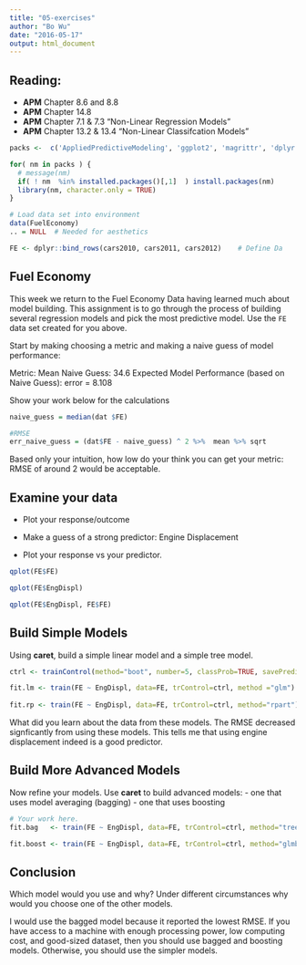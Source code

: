 ```yaml
---
title: "05-exercises"
author: "Bo Wu"
date: "2016-05-17"
output: html_document
---
```


## Reading:
- **APM** Chapter 8.6 and 8.8 
- **APM** Chapter 14.8 
- **APM** Chapter 7.1 & 7.3 "Non-Linear Regression Models"
- **APM** Chapter 13.2 & 13.4 "Non-Linear Classifcation Models"


```r

packs <-  c('AppliedPredictiveModeling', 'ggplot2', 'magrittr', 'dplyr')

for( nm in packs ) { 
  # message(nm)
  if( ! nm  %in% installed.packages()[,1]  ) install.packages(nm)
  library(nm, character.only = TRUE)
}

# Load data set into environment
data(FuelEconomy)
.. = NULL  # Needed for aesthetics 

FE <- dplyr::bind_rows(cars2010, cars2011, cars2012)    # Define Da

```

## Fuel Economy 


This week we return to the Fuel Economy Data having learned much about model building. This assignment is to go through the process of building several regression models and pick the most predictive model. Use the `FE` data set created for you above.


Start by making choosing a metric and making a naive guess of model performance: 

Metric: Mean
Naive Guess: 34.6
Expected Model Performance (based on Naive Guess): error = 8.108

Show your work below for the calculations

```r

  
naive_guess = median(dat $FE)

#RMSE
err_naive_guess = (dat$FE - naive_guess) ^ 2 %>%  mean %>% sqrt

```


Based only your intuition, how low do your think you can get your metric: RMSE of around 2 would be acceptable.


## Examine your data

 * Plot your response/outcome 

 * Make a guess of a strong predictor: Engine Displacement 
 * Plot your response vs your predictor. 

```r

qplot(FE$FE)

qplot(FE$EngDispl)

qplot(FE$EngDispl, FE$FE)

```


## Build Simple Models

Using **caret**, build a simple linear model and a simple tree model. 

```r

ctrl <- trainControl(method="boot", number=5, classProb=TRUE, savePrediction=TRUE )

fit.lm <- train(FE ~ EngDispl, data=FE, trControl=ctrl, method ="glm")
  
fit.rp <- train(FE ~ EngDispl, data=FE, trControl=ctrl, method="rpart")

```


What did you learn about the data from these models.
The RMSE decreased signficantly from using these models. This tells me that using engine displacement indeed is a good predictor.


## Build More Advanced Models

Now refine your models. Use **caret** to build advanced models:
- one that uses model averaging (bagging) 
- one that uses boosting 

```r

# Your work here.
fit.bag   <- train(FE ~ EngDispl, data=FE, trControl=ctrl, method="treebag")

fit.boost <- train(FE ~ EngDispl, data=FE, trControl=ctrl, method="glmboost", metric = 'RMSE')

```


## Conclusion 

Which model would you use and why?  Under different circumstances why would you choose one of the other models.

I would use the bagged model because it reported the lowest RMSE. If you have access to a machine with enough processing power, low computing cost, and good-sized dataset, then you should use bagged and boosting models. Otherwise, you should use the simpler models. 




